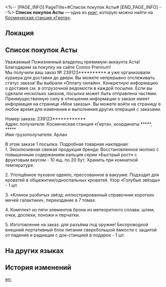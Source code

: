 <%-- [PAGE_INFO]
PageTitle=#Список покупок Асты#
[END_PAGE_INFO] --%>
{{Дополнить}}
{{Книга Инфобокс
|id           = 083
|partIds      = 190207
|Название     = 
|Изображение  = Записи с КСГ.png
|Мир          = Космическая станция «Герта»
|Томов        = 1
|Автор        = <!--нужно добавить-->
|Описание     = В качестве адресата в списке покупок Асты на сайте «Лучшие товары вселенной» неожиданно всплыло имя Арлана.
|Том1         = {{tx}}
|Источник1    = {{tx|Отсутствует источник}}
|Персонажи    = 
|Фракции      = 
}}
'''Список покупок Асты''' — одна из [[Книги|книг]], которую можно найти на [[Космическая станция «Герта»]].

==Локация==
{{Отметка карты|<!--название карты-->|<!--id отметки-->}}

==Список покупок Асты==
Уважаемый Пожизненный владелец премимум-аккаунта Аста!<br />
Благодарим за покупку на сайте Cosmo Premium!<br />
Мы получили ваш заказ №&nbsp;239123********** и уже организовали курьера для доставки до двери. Вы можете непрерывно отслеживать статус заказа! Вы выбрали «Оплату онлайн». Конкретную информацию о доставке см. в отгрузочной ведомости в каждой посылке. Если вы сделали несколько заказов, посылка может быть отправлена частями. Преимущественную силу в отношении информации о заказе имеет информация на странице «Мои заказы». Вы можете войти на страницу в любое время для изменения и выполнения других операций с заказами.

Номер заказа: 239123************<br />
Адрес получателя: Космическая станция «Герта», координаты *****, *****<br />
Имя грузополучателя: Арлан

В этом заказе 1 посылка. Подробная товарная накладная:<br />
1. Эксклюзивная свежая продукция бренда: Восстановленное молоко с повышенным содержанием кальция серии «Быстрый рост» с фруктовым вкусом - 10 ящ. по 20 бут. Хранить при комнатной температуре.

2. Утолщённое пуховое одеяло, прессованное в вакууме. Подходит для кроватей в общежитии/односпальных кроватей. Узор «Голубые звёзды» - 1 шт.

3. «Клинок разбитых звёзд: иллюстрированный справочник коротких мечей галактики», переиздание в 7 томах.

4. Комплект из пяти элементов брони из метеоритного сплава: шлем, очки, доспехи, поножи и перчатки.

5. Изготовление на заказ: для разъёма под оружие! Беспроводной внешний портативный блок питания сверхбольшой ёмкости с защитой от падения и радиации с док-станцией в подарок - 1 шт.

==На других языках==
{{На других языках
|en   = Asta's Shopping List
|zhs  = 艾丝妲的购物清单
|zht  = 艾絲妲的購物清單
|ja   = アスターのショッピングリスト
|ko   = 아스타의 쇼핑 리스트
|es   = Pedido de Asta
|fr   = Liste des courses d'Asta
|ru   = Список покупок Асты
|th   = รายการซื้อสินค้าของ Asta
|vi   = Danh Sách Mua Sắm Của Asta
|de   = Astas Einkaufsliste
|id   = Daftar Belanja Asta
|pt   = Lista de Compras de Asta
}}

==История изменений==
{{История изменений|3.5}}

[[en:]]